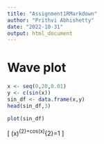 ```yaml
---
title: "Assignment1RMarkdown"
author: "Prithvi Abhishetty"
date: "2022-10-31"
output: html_document
---
```


# Wave plot

```r
x <- seq(0,20,0.01)
y <- c(sin(x))
sin_df <- data.frame(x,y)
head(sin_df,3)
```
```r
plot(sin_df)
```
\[
\sin(x)^{2}+cos(x)^{2}=1
\]